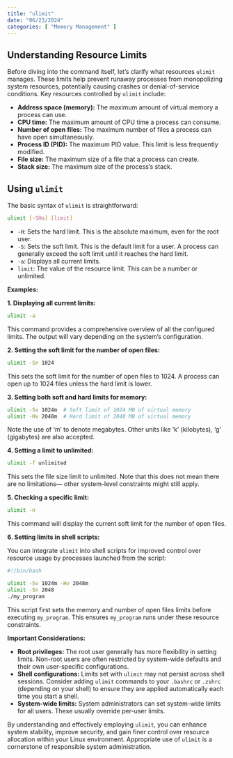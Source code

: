 ```yaml
---
title: "ulimit"
date: "06/23/2024"
categories: [ "Memory Management" ]
---
```

## Understanding Resource Limits

Before diving into the command itself, let's clarify what resources `ulimit` manages. These limits help prevent runaway processes from monopolizing system resources, potentially causing crashes or denial-of-service conditions. Key resources controlled by `ulimit` include:

* **Address space (memory):**  The maximum amount of virtual memory a process can use.
* **CPU time:** The maximum amount of CPU time a process can consume.
* **Number of open files:** The maximum number of files a process can have open simultaneously.
* **Process ID (PID):** The maximum PID value.  This limit is less frequently modified.
* **File size:** The maximum size of a file that a process can create.
* **Stack size:** The maximum size of the process's stack.

## Using `ulimit`

The basic syntax of `ulimit` is straightforward:

```bash
ulimit [-SHa] [limit]
```

* `-H`: Sets the hard limit.  This is the absolute maximum, even for the root user.
* `-S`: Sets the soft limit. This is the default limit for a user.  A process can generally exceed the soft limit until it reaches the hard limit.
* `-a`: Displays all current limits.
* `limit`: The value of the resource limit.  This can be a number or unlimited.

**Examples:**

**1. Displaying all current limits:**

```bash
ulimit -a
```

This command provides a comprehensive overview of all the configured limits.  The output will vary depending on the system's configuration.


**2. Setting the soft limit for the number of open files:**

```bash
ulimit -Sn 1024
```

This sets the soft limit for the number of open files to 1024.  A process can open up to 1024 files unless the hard limit is lower.


**3. Setting both soft and hard limits for memory:**

```bash
ulimit -Sv 1024m  # Soft limit of 1024 MB of virtual memory
ulimit -Hv 2048m  # Hard limit of 2048 MB of virtual memory
```

Note the use of 'm' to denote megabytes.  Other units like 'k' (kilobytes), 'g' (gigabytes) are also accepted.


**4. Setting a limit to unlimited:**

```bash
ulimit -f unlimited
```

This sets the file size limit to unlimited. Note that this does not mean there are no limitations— other system-level constraints might still apply.


**5. Checking a specific limit:**

```bash
ulimit -n
```

This command will display the current soft limit for the number of open files.


**6. Setting limits in shell scripts:**

You can integrate `ulimit` into shell scripts for improved control over resource usage by processes launched from the script:

```bash
#!/bin/bash

ulimit -Sv 1024m -Hv 2048m
ulimit -Sn 2048
./my_program
```

This script first sets the memory and number of open files limits before executing `my_program`.  This ensures `my_program` runs under these resource constraints.


**Important Considerations:**

* **Root privileges:**  The root user generally has more flexibility in setting limits. Non-root users are often restricted by system-wide defaults and their own user-specific configurations.
* **Shell configurations:** Limits set with `ulimit` may not persist across shell sessions.  Consider adding `ulimit` commands to your `.bashrc` or `.zshrc` (depending on your shell) to ensure they are applied automatically each time you start a shell.
* **System-wide limits:**  System administrators can set system-wide limits for all users.  These usually override per-user limits.


By understanding and effectively employing `ulimit`, you can enhance system stability, improve security, and gain finer control over resource allocation within your Linux environment.  Appropriate use of `ulimit` is a cornerstone of responsible system administration.

